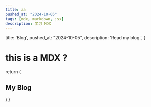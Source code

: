 ---
title: aa
pushed_at: "2024-10-05"
tags: [mdx, markdown, jsx]
description: 学习 MDX
---

  title: 'Blog',
  pushed_at: "2024-10-05",
  description: 'Read my blog.',
}

# this is a MDX ?

  return (
    <section>
      <h1 className="font-semibold text-2xl mb-8 tracking-tighter">My Blog</h1>
      <BlogPosts />
    </section>
  )
}
